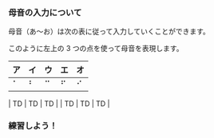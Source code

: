 
### 母音の入力について

母音（あ～お）は次の表に従って入力していくことができます。

このように左上の 3 つの点を使って母音を表現します。

| ア  | イ  | ウ  | エ  | オ  |
| --- | --- | --- | --- | --- |
| ⠁   | ⠃   | ⠉   | ⠋   | ⠊   |

| TD | TD | TD |
| TD | TD | TD |

### 練習しよう！

<PracticeTouch
  question="Q1 「いえ」を入力してください。"
  answer="いえ"
  length={2}
/>
<br />
<PracticeTouch
  question="Q2 「あう」を入力してください。"
  answer="あう"
  length={2}
/>
<br />
<PracticeTouch
  question="Q2 「あおい」を入力してください。"
  answer="あおい"
  length={3}
/>
